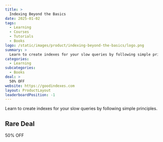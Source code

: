 ```yaml
---
title: >
  Indexing Beyond the Basics
date: 2025-01-02
tags:
  - Learning
  - Courses
  - Tutorials
  - Books
logo: /static/images/product/indexing-beyond-the-basics/logo.png
summary: >
  Learn to create indexes for your slow queries by following simple principles.
categories:
  - Learning
subcategories:
  - Books
deal: >
  50% OFF
website: https://goodindexes.com
layout: ProductLayout
leaderboardPosition: -1
---
```

Learn to create indexes for your slow queries by following simple principles.

## Rare Deal

50% OFF
